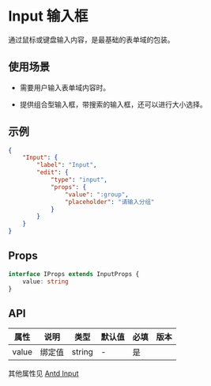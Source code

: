 # Input 输入框

通过鼠标或键盘输入内容，是最基础的表单域的包装。

## 使用场景

- 需要用户输入表单域内容时。

- 提供组合型输入框，带搜索的输入框，还可以进行大小选择。

## 示例

```json
{
	"Input": {
		"label": "Input",
		"edit": {
			"type": "input",
			"props": {
				"value": ":group",
				"placeholder": "请输入分组"
			}
		}
	}
}
```

## Props

```ts
interface IProps extends InputProps {
	value: string
}
```

## API

| 属性  | 说明   | 类型   | 默认值 | 必填 | 版本 |
| ----- | ------ | ------ | ------ | ---- | ---- |
| value | 绑定值 | string | -      | 是   |      |

其他属性见 [Antd Input](https://ant-design.gitee.io/components/input-cn/)
